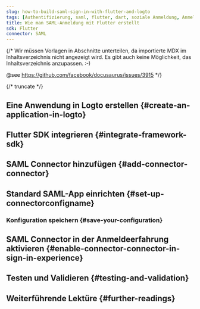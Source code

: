 ```yaml
---
slug: how-to-build-saml-sign-in-with-flutter-and-logto
tags: [Authentifizierung, saml, flutter, dart, soziale Anmeldung, Anmeldung, Login]
title: Wie man SAML-Anmeldung mit Flutter erstellt
sdk: Flutter
connector: SAML
---
```


{/*
  Wir müssen Vorlagen in Abschnitte unterteilen, da importierte MDX im Inhaltsverzeichnis nicht angezeigt wird.
  Es gibt auch keine Möglichkeit, das Inhaltsverzeichnis anzupassen. :-)

  @see https://github.com/facebook/docusaurus/issues/3915
*/}




{/* truncate */}

<Intro connector={connector} sdk="Flutter" link="https://flutter.dev" />

## Eine Anwendung in Logto erstellen \{#create-an-application-in-logto}

<CreateApplication type="Native app" framework="Flutter" />

## Flutter SDK integrieren \{#integrate-framework-sdk}

<IntegrateSdk />

## SAML Connector hinzufügen \{#add-connector-connector}

<AddSocialConnector connector={connector} framework="Flutter" />

## Standard SAML-App einrichten \{#set-up-connectorconfigname}

<ConnectorGuide />

### Konfiguration speichern \{#save-your-configuration}

<SaveYourConfiguration connector={connector} />

## SAML Connector in der Anmeldeerfahrung aktivieren \{#enable-connector-connector-in-sign-in-experience}

<EnableSocialConnector connector={connector} />

## Testen und Validieren \{#testing-and-validation}

<TestingAndValidation connector={connector} sdk="Flutter" />

## Weiterführende Lektüre \{#further-readings}

<FurtherReadings />